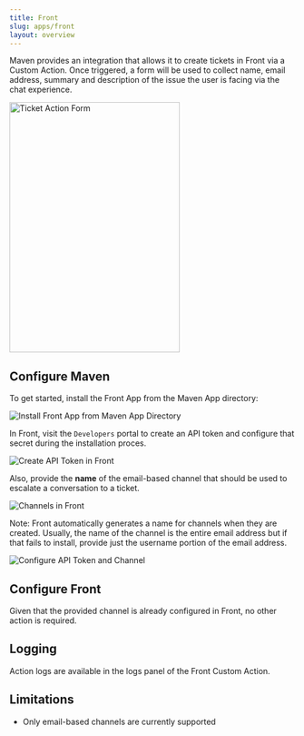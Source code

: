 ```yaml
---
title: Front
slug: apps/front
layout: overview
---
```


Maven provides an integration that allows it to create tickets in Front via a Custom Action. Once triggered, a form will be used to collect name, email address, summary and description of the issue the user is facing via the chat experience.

<img src="/docs/assets/front/05_Front_Ticket_Action_Form.png" alt="Ticket Action Form" width="300" height="440" />

## Configure Maven

To get started, install the Front App from the Maven App directory:

![Install Front App from Maven App Directory](/docs/assets/front/01_Front_App_Directory.png)

In Front, visit the `Developers` portal to create an API token and configure that secret during the installation proces.

![Create API Token in Front](/docs/assets/front/02_Front_Developers_API_Tokens.png)

Also, provide the **name** of the email-based channel that should be used to escalate a conversation to a ticket.

![Channels in Front](/docs/assets/front/03_Front_Developers_Channels.png)

Note: Front automatically generates a name for channels when they are created. Usually, the name of the channel is the entire email address but if that fails to install, provide just the username portion of the email address.

![Configure API Token and Channel](/docs/assets/front/04_Front_Install.png)

## Configure Front

Given that the provided channel is already configured in Front, no other action is required.

## Logging

Action logs are available in the logs panel of the Front Custom Action.

## Limitations

- Only email-based channels are currently supported